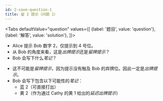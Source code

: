 ```yaml
---
id: 2-save-question-1
title: 留 2 提示（问题 1）
---
```



<BeginnersGuideProgress id="2-save-question-1" />

<Tabs
  defaultValue="question"
  values={[
    {label: '题目', value: 'question'},
    {label: '解答', value: 'solution'},
  ]}>
<TabItem value="question">

- Alice 提示 Bob 数字 2，仅提示到 4 号位。
- 从 Bob 的角度来看，这是*出牌提示*还是*留牌提示*？
- Bob 会写下什么*笔记*？

</TabItem>
<TabItem value="solution">

- 这不可能是*留牌提示*，因为提示没有触及 Bob 的弃牌位。因此一定是*出牌提示*。
- Bob 会写下包含以下可能性的*笔记*：
  - 蓝 2（可直接打出）
  - 黄 2（作为通过 Cathy 的黄 1 给出的*延迟出牌提示*）

</TabItem>
</Tabs>

<TwoSaveQuestion1 />
